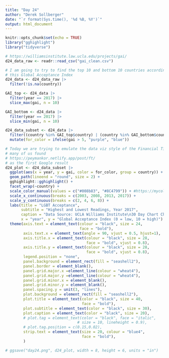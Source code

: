 ```yaml
---
title: "Day 24"
author: "Derek Sollberger"
date: "`r format(Sys.time(), '%d %B, %Y')`"
output: html_document
---
```


```r
knitr::opts_chunk$set(echo = TRUE)
library("gghighlight")
library("tidyverse")
```

```r
# https://williamsinstitute.law.ucla.edu/projects/gai/
d24_data_raw <- readr::read_csv("gai_clean.csv")
```

```r
# I am going to try to find the top 10 and bottom 10 countries according to
# this Global Acceptance Index
d24_data <- d24_data_raw |>
  filter(!is.na(country))

GAI_top <- d24_data |>
  filter(year == 2017) |>
  slice_max(gai, n = 10)

GAI_bottom <- d24_data |>
  filter(year == 2017) |>
  slice_min(gai, n = 10)

d24_data_subset <- d24_data |>
  filter((country %in% GAI_top$country) | (country %in% GAI_bottom$country)) |>
  mutate(for_color = ifelse(gai > 5, "purple", "blue"))
```


```r
# Today we are trying to emulate the data viz style of the Financial Times
# many of us found
# https://peymankor.netlify.app/post/ft/
# as the first Google result
d24_plot <- d24_data_subset |>
  ggplot(aes(x = year, y = gai, color = for_color, group = country)) +
  geom_path(lineend = "round", size = 2) +
  gghighlight::gghighlight() +
  facet_wrap(~country) +
  scale_color_manual(values = c("#008b83", "#8C4799")) + #https://mycolor.space/
  scale_x_continuous(breaks = c(2003, 2008, 2013, 2017)) +
  scale_y_continuous(breaks = c(2, 4, 6, 8)) +
  labs(title = "LGBT Acceptance",
       subtitle = "Highest and Lowest Readings, Year 2017",
       caption = "Data Source: UCLA Williams Institute\n30 Day Chart Challenge, Day 24: Financial Times Theme",
       x = "year", y = "Global Acceptance Index (0 = low, 10 = high)") +
  theme(axis.text = element_text(colour = "black", size = 24, 
                                 face = "bold"),
        axis.text.x = element_text(angle = 90, vjust = 0.5, hjust=1),
        axis.title.x = element_text(colour = "black", size = 28, 
                                    face = "bold", vjust = 0.8),
        axis.title.y = element_text(colour = "black", size = 28, 
                                    face = "bold", vjust = 0.8),
        legend.position = "none",
        panel.background = element_rect(fill = "seashell2"),
        panel.border = element_blank(),
        panel.grid.major.x =element_line(colour = "wheat4"),
        panel.grid.major.y =element_line(colour = "wheat4"),
        panel.grid.minor.x = element_blank(),
        panel.grid.minor.y = element_blank(),
        panel.spacing.y = unit(3, "lines"),
        plot.background = element_rect(fill = "seashell2"), 
        plot.title = element_text(color = "black", size = 40, 
                                  face = "bold"),
        plot.subtitle = element_text(color = "black", size = 30),
        plot.caption = element_text(color = "black", size = 20),
        # plot.tag = element_text(color = "black", face = "italic", 
                                # size = 10, lineheight = 0.9),
        # plot.tag.position = c(0.15,0.02),
        strip.text = element_text(size = 20, colour = "blue4", 
                                  face = "bold"),
        ) 

# ggsave("day24.png", d24_plot, width = 8, height = 6, units = "in")
```

